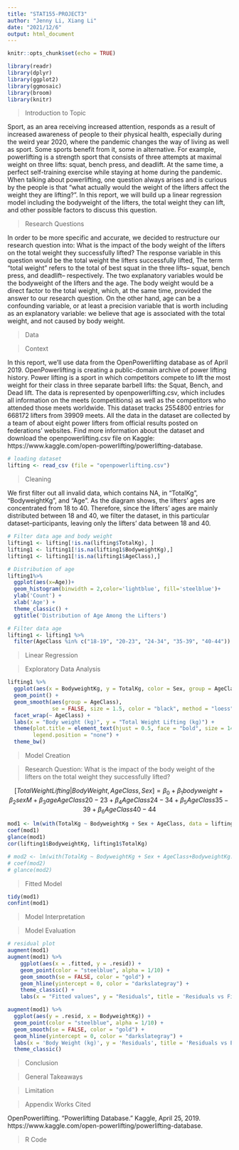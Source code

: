 ```yaml
---
title: "STAT155-PROJECT3"
author: "Jenny Li, Xiang Li"
date: "2021/12/6"
output: html_document
---
```


```r
knitr::opts_chunk$set(echo = TRUE)
```

```r
library(readr)
library(dplyr)
library(ggplot2)
library(ggmosaic)
library(broom)
library(knitr)
```

> Introduction to Topic

Sport, as an area receiving increased attention, responds as a result of increased awareness of people to their physical health, especially during the weird year 2020, where the pandemic changes the way of living as well as sport. Some sports benefit from it, some in alternative. For example, powerlifting is a strength sport that consists of three attempts at maximal weight on three lifts: squat, bench press, and deadlift. At the same time, a perfect self-training exercise while staying at home during the pandemic. When talking about powerlifting, one question always arises and is curious by the people is that “what actually would the weight of the lifters affect the weight they are lifting?”. In this report, we will build up a linear regression model including the bodyweight of the lifters, the total weight they can lift, and other possible factors to discuss this question.

> Research Questions

In order to be more specific and accurate, we decided to restructure our research question into:  What is the impact of the body weight of the lifters on the total weight they successfully lifted? The response variable in this question would be the total weight the lifters successfully lifted, The term “total weight” refers to the total of best squat in the three lifts-- squat, bench press, and deadlift-- respectively. The two explanatory variables would be the bodyweight of the lifters and the age. The body weight would be a direct factor to the total weight, which, at the same time, provided the answer to our research question. On the other hand, age can be a confounding variable, or at least a precision variable that is worth including as an explanatory variable: we believe that age is associated with the total weight, and not caused by body weight.

> Data

> Context

In this report, we’ll use data from the OpenPowerlifting database as of April 2019. OpenPowerlifting is creating a public-domain archive of power lifting history. Power lifting is a sport in which competitors compete to lift the most weight for their class in three separate barbell lifts: the Squat, Bench, and Dead lift. The data is represented by openpowerlifting.csv, which includes all information on the meets (competitions) as well as the competitors who attended those meets worldwide. This dataset tracks 2554800 entries for 668172 lifters from 39909 meets. All the data in the dataset are collected by a team of about eight power lifters from official results posted on federations’ websites. Find more information about the dataset and download the openpowerlifting.csv file on Kaggle: https://www.kaggle.com/open-powerlifting/powerlifting-database. 

```r
# loading dataset
lifting <- read_csv (file = "openpowerlifting.csv")
```

> Cleaning

We first filter out all invalid data, which contains NA, in “TotalKg”, “BodyweightKg”, and “Age”. As the diagram shows, the lifters’ ages are concentrated from 18 to 40. Therefore, since the lifters’ ages are mainly distributed between 18 and 40,  we filter the dataset, in this particular dataset--participants, leaving only the lifters’ data between 18 and 40. 

```r
# Filter data age and body weight
lifting1 <- lifting[!is.na(lifting$TotalKg), ]
lifting1 <- lifting1[!is.na(lifting1$BodyweightKg),]
lifting1 <- lifting1[!is.na(lifting1$AgeClass),]

# Distribution of age
lifting1%>%
  ggplot(aes(x=Age))+
  geom_histogram(binwidth = 2,color='lightblue', fill='steelblue')+
  ylab('Count') + 
  xlab('Age') + 
  theme_classic() + 
  ggtitle('Distribution of Age Among the Lifters')

# Filter data age 
lifting1 <- lifting1 %>%
  filter(AgeClass %in% c("18-19", "20-23", "24-34", "35-39", "40-44"))
```

> Linear Regression

> Exploratory Data Analysis

```r
lifting1 %>%
  ggplot(aes(x = BodyweightKg, y = TotalKg, color = Sex, group = AgeClass)) +
  geom_point() +
  geom_smooth(aes(group = AgeClass),
              se = FALSE, size = 1.5, color = "black", method = "loess") +
  facet_wrap(~ AgeClass) +
  labs(x = "Body weight (kg)", y = "Total Weight Lifting (kg)") +
  theme(plot.title = element_text(hjust = 0.5, face = "bold", size = 14),
        legend.position = "none") +
  theme_bw() 
```

> Model Creation

>Research Question: What is the impact of the body weight of the lifters on the total weight they successfully lifted?

$$[ TotalWeightLifting | BodyWeight, AgeClass, Sex ] = \beta_0 + \beta_1 bodyweight + \beta_2 sexM + \beta_3 ageAgeClass20-23 + \beta_4 AgeClass24-34 + \beta_5 AgeClass35-39 + \beta_6 AgeClass40-44$$
```r
mod1 <- lm(with(TotalKg ~ BodyweightKg + Sex + AgeClass, data = lifting1))
coef(mod1)
glance(mod1)
cor(lifting1$BodyweightKg, lifting1$TotalKg)

# mod2 <- lm(with(TotalKg ~ BodyweightKg + Sex + AgeClass+BodyweightKg:Sex, data = lifting1))
# coef(mod2)
# glance(mod2)
```


> Fitted Model

```r
tidy(mod1)
confint(mod1)
```

> Model Interpretation

> Model Evaluation

```r
# residual plot
augment(mod1)
augment(mod1) %>%
    ggplot(aes(x = .fitted, y = .resid)) +
    geom_point(color = "steelblue", alpha = 1/10) +
    geom_smooth(se = FALSE, color = "gold") +
    geom_hline(yintercept = 0, color = "darkslategray") +
    theme_classic() +
    labs(x = "Fitted values", y = "Residuals", title = 'Residuals vs Fitted Values (Model 1)')

augment(mod1) %>%
  ggplot(aes(y = .resid, x = BodyweightKg)) + 
  geom_point(color = "steelblue", alpha = 1/10) + 
  geom_smooth(se = FALSE, color = "gold") + 
  geom_hline(yintercept = 0, color = "darkslategray") + 
  labs(x = 'Body Weight (kg)', y = 'Residuals', title = 'Residuals vs Explanatory Variable (Model 1)') + 
  theme_classic()
```

> Conclusion 

> General Takeaways

> Limitation

> Appendix
> Works Cited

OpenPowerlifting. “Powerlifting Database.” Kaggle, April 25, 2019. https://www.kaggle.com/open-powerlifting/powerlifting-database.

> R Code

